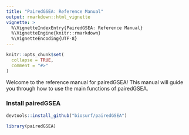 ```yaml
---
title: "PairedGSEA: Reference Manual"
output: rmarkdown::html_vignette
vignette: >
  %\VignetteIndexEntry{PairedGSEA: Reference Manual}
  %\VignetteEngine{knitr::rmarkdown}
  %\VignetteEncoding{UTF-8}
---
```


```r
knitr::opts_chunk$set(
  collapse = TRUE,
  comment = "#>"
)
```

Welcome to the reference manual for pairedGSEA!
This manual will guide you through how to use the main functions of pairedGSEA.



### Install pairedGSEA
```r
devtools::install_github("biosurf/pairedGSEA")
```



```r
library(pairedGSEA)
```
